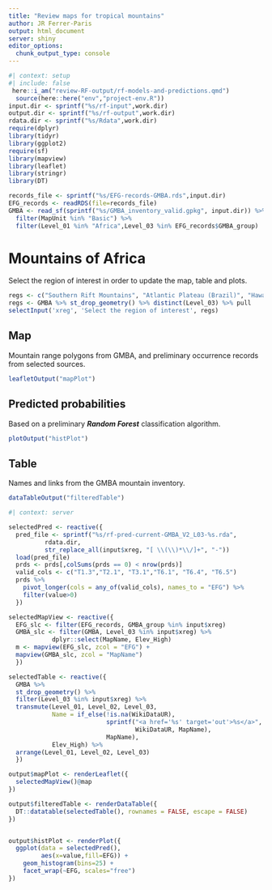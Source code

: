 ```yaml
---
title: "Review maps for tropical mountains"
author: JR Ferrer-Paris
output: html_document
server: shiny
editor_options: 
  chunk_output_type: console
---
```



```r
#| context: setup
#| include: false
 here::i_am("review-RF-output/rf-models-and-predictions.qmd")
  source(here::here("env","project-env.R"))
input.dir <- sprintf("%s/rf-input",work.dir)
output.dir <- sprintf("%s/rf-output",work.dir)
rdata.dir <- sprintf("%s/Rdata",work.dir)
require(dplyr)
library(tidyr)
library(ggplot2)
require(sf)
library(mapview)
library(leaflet)
library(stringr)
library(DT)

records_file <- sprintf("%s/EFG-records-GMBA.rds",input.dir)
EFG_records <- readRDS(file=records_file) 
GMBA <- read_sf(sprintf("%s/GMBA_inventory_valid.gpkg", input.dir)) %>%
  filter(MapUnit %in% "Basic") %>%
  filter(Level_01 %in% "Africa",Level_03 %in% EFG_records$GMBA_group) 
```

# Mountains of Africa
Select the region of interest in order to update the map, table and plots.
```r
regs <- c("Southern Rift Mountains", "Atlantic Plateau (Brazil)", "Hawaian Islands")
regs <- GMBA %>% st_drop_geometry() %>% distinct(Level_03) %>% pull
selectInput('xreg', 'Select the region of interest', regs)
```

## Map
Mountain range polygons from GMBA, and preliminary occurrence records from selected sources.

```r
leafletOutput("mapPlot")
```

## Predicted probabilities

Based on a preliminary ***Random Forest*** classification algorithm.

```r
plotOutput("histPlot")
```


## Table

Names and links from the GMBA mountain inventory.

```r
dataTableOutput("filteredTable")
```

```r
#| context: server

selectedPred <- reactive({
  pred_file <- sprintf("%s/rf-pred-current-GMBA_V2_L03-%s.rda", 
          rdata.dir,
          str_replace_all(input$xreg, "[ \\(\\)*\\/]+", "-"))
  load(pred_file)
  prds <- prds[,colSums(prds == 0) < nrow(prds)] 
  valid_cols <- c("T1.3","T2.1", "T3.1","T6.1", "T6.4", "T6.5")
  prds %>% 
    pivot_longer(cols = any_of(valid_cols), names_to = "EFG") %>%
    filter(value>0)
  })

selectedMapView <- reactive({
  EFG_slc <- filter(EFG_records, GMBA_group %in% input$xreg)
  GMBA_slc <- filter(GMBA, Level_03 %in% input$xreg) %>% 
            dplyr::select(MapName, Elev_High)
  m <- mapview(EFG_slc, zcol = "EFG") +
  mapview(GMBA_slc, zcol = "MapName")
  })

selectedTable <- reactive({
  GMBA %>% 
  st_drop_geometry() %>% 
  filter(Level_03 %in% input$xreg) %>% 
  transmute(Level_01, Level_02, Level_03, 
            Name = if_else(!is.na(WikiDataUR),
                           sprintf("<a href='%s' target='out'>%s</a>", 
                                   WikiDataUR, MapName),
                           MapName),
            Elev_High) %>%
  arrange(Level_01, Level_02, Level_03)
  })

output$mapPlot <- renderLeaflet({
  selectedMapView()@map
})

output$filteredTable <- renderDataTable({
  DT::datatable(selectedTable(), rownames = FALSE, escape = FALSE)
})


output$histPlot <- renderPlot({
  ggplot(data = selectedPred(), 
         aes(x=value,fill=EFG)) + 
    geom_histogram(bins=25) + 
    facet_wrap(~EFG, scales="free")
})
```

